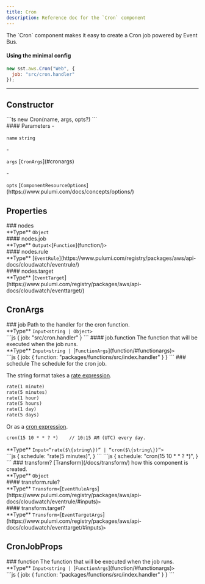 ```yaml
---
title: Cron
description: Reference doc for the `Cron` component
---
```



<Section type="about">
The `Cron` component makes it easy to create a Cron job powered by Event Bus.

#### Using the minimal config
```js
new sst.aws.Cron("Web", {
  job: "src/cron.handler"
});
```
</Section>

---

## Constructor

<Segment>
<Section type="signature">
```ts
new Cron(name, args, opts?)
```
</Section>

<Section type="parameters">
#### Parameters
- <p><code class="key">name</code> <code class="primitive">string</code></p>
- <p><code class="key">args</code> [<code class="type">CronArgs</code>](#cronargs)</p>
- <p><code class="key">opts</code> [<code class="type">ComponentResourceOptions</code>](https://www.pulumi.com/docs/concepts/options/)</p>
</Section>
</Segment>

## Properties

<Segment>
### nodes
<Section type="parameters">
<InlineSection>
**Type** <code class="primitive">Object</code>
</InlineSection>
</Section>
</Segment>
<Segment>
#### nodes.job
<Section type="parameters">
<InlineSection>
**Type** <code class="primitive">Output</code><code class="symbol">&lt;</code>[<code class="type">Function</code>](function/)<code class="symbol">&gt;</code>
</InlineSection>
</Section>
</Segment>
<Segment>
#### nodes.rule
<Section type="parameters">
<InlineSection>
**Type** [<code class="type">EventRule</code>](https://www.pulumi.com/registry/packages/aws/api-docs/cloudwatch/eventrule/)
</InlineSection>
</Section>
</Segment>
<Segment>
#### nodes.target
<Section type="parameters">
<InlineSection>
**Type** [<code class="type">EventTarget</code>](https://www.pulumi.com/registry/packages/aws/api-docs/cloudwatch/eventtarget/)
</InlineSection>
</Section>
</Segment>

## CronArgs
<Segment>
### job
Path to the handler for the cron function.
<Section type="parameters">
<InlineSection>
**Type** <code class="primitive">Input</code><code class="symbol">&lt;</code><code class="primitive">string</code><code class="symbol"> | </code><code class="primitive">Object</code><code class="symbol">&gt;</code>
</InlineSection>
</Section>
```js
{
  job: "src/cron.handler"
}
```
</Segment>
<Segment>
#### job.function
The function that will be executed when the job runs.
<Section type="parameters">
<InlineSection>
**Type** <code class="primitive">Input</code><code class="symbol">&lt;</code><code class="primitive">string</code><code class="symbol"> | </code>[<code class="type">FunctionArgs</code>](function/#functionargs)<code class="symbol">&gt;</code>
</InlineSection>
</Section>
```js
{
  job: {
    function: "packages/functions/src/index.handler"
  }
}
```
</Segment>
<Segment>
### schedule
The schedule for the cron job.

The string format takes a [rate expression](https://docs.aws.amazon.com/lambda/latest/dg/services-cloudwatchevents-expressions.html).

```txt
rate(1 minute)
rate(5 minutes)
rate(1 hour)
rate(5 hours)
rate(1 day)
rate(5 days)
```
Or as a [cron expression](https://docs.aws.amazon.com/eventbridge/latest/userguide/eb-create-rule-schedule.html#eb-cron-expressions).

```txt
cron(15 10 * * ? *)    // 10:15 AM (UTC) every day.
```
<Section type="parameters">
<InlineSection>
**Type** <code class="primitive">Input</code><code class="symbol">&lt;</code><code class="symbol">&ldquo;</code><code class="primitive">rate($\{string\})</code><code class="symbol">&rdquo;</code><code class="symbol"> | </code><code class="symbol">&ldquo;</code><code class="primitive">cron($\{string\})</code><code class="symbol">&rdquo;</code><code class="symbol">&gt;</code>
</InlineSection>
</Section>
```js
{
  schedule: "rate(5 minutes)",
}
```
```js
{
  schedule: "cron(15 10 * * ? *)",
}
```
</Segment>
<Segment>
### transform?
[Transform](/docs/transform/) how this component is created.
<Section type="parameters">
<InlineSection>
**Type** <code class="primitive">Object</code>
</InlineSection>
</Section>
</Segment>
<Segment>
#### transform.rule?
<Section type="parameters">
<InlineSection>
**Type** <code class="primitive">Transform</code><code class="symbol">&lt;</code>[<code class="type">EventRuleArgs</code>](https://www.pulumi.com/registry/packages/aws/api-docs/cloudwatch/eventrule/#inputs)<code class="symbol">&gt;</code>
</InlineSection>
</Section>
</Segment>
<Segment>
#### transform.target?
<Section type="parameters">
<InlineSection>
**Type** <code class="primitive">Transform</code><code class="symbol">&lt;</code>[<code class="type">EventTargetArgs</code>](https://www.pulumi.com/registry/packages/aws/api-docs/cloudwatch/eventtarget/#inputs)<code class="symbol">&gt;</code>
</InlineSection>
</Section>
</Segment>

## CronJobProps
<Segment>
### function
The function that will be executed when the job runs.
<Section type="parameters">
<InlineSection>
**Type** <code class="primitive">Input</code><code class="symbol">&lt;</code><code class="primitive">string</code><code class="symbol"> | </code>[<code class="type">FunctionArgs</code>](function/#functionargs)<code class="symbol">&gt;</code>
</InlineSection>
</Section>
```js
{
  job: {
    function: "packages/functions/src/index.handler"
  }
}
```
</Segment>